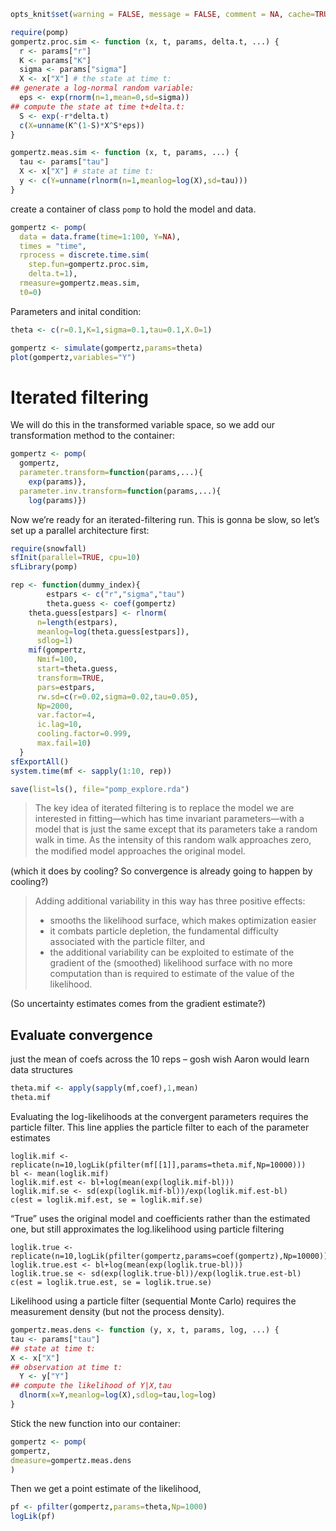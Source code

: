 ``` r
opts_knit$set(warning = FALSE, message = FALSE, comment = NA, cache=TRUE)
````

``` r
require(pomp)
gompertz.proc.sim <- function (x, t, params, delta.t, ...) {
  r <- params["r"]
  K <- params["K"]
  sigma <- params["sigma"]
  X <- x["X"] # the state at time t:
## generate a log-normal random variable:
  eps <- exp(rnorm(n=1,mean=0,sd=sigma))
## compute the state at time t+delta.t:
  S <- exp(-r*delta.t)
  c(X=unname(K^(1-S)*X^S*eps))
}
```


``` r
gompertz.meas.sim <- function (x, t, params, ...) {
  tau <- params["tau"]
  X <- x["X"] # state at time t:
  y <- c(Y=unname(rlnorm(n=1,meanlog=log(X),sd=tau)))
}
````

create a container of class `pomp` to hold the model and data.

``` r
gompertz <- pomp(
  data = data.frame(time=1:100, Y=NA),
  times = "time",
  rprocess = discrete.time.sim(
    step.fun=gompertz.proc.sim,
    delta.t=1),
  rmeasure=gompertz.meas.sim,
  t0=0)
````

Parameters and  inital condition:

``` r
theta <- c(r=0.1,K=1,sigma=0.1,tau=0.1,X.0=1)
````

``` r
gompertz <- simulate(gompertz,params=theta)
plot(gompertz,variables="Y")
````





# Iterated filtering

We will do this in the transformed variable space, so we add
our transformation method to the container:

``` r
gompertz <- pomp(
  gompertz,
  parameter.transform=function(params,...){
    exp(params)},
  parameter.inv.transform=function(params,...){
    log(params)})
```

Now we're ready for an iterated-filtering run.  This is gonna be slow,
so let's set up a parallel architecture first:

``` r
require(snowfall)
sfInit(parallel=TRUE, cpu=10)
sfLibrary(pomp)
````

``` r
rep <- function(dummy_index){
		estpars <- c("r","sigma","tau")
		theta.guess <- coef(gompertz)
    theta.guess[estpars] <- rlnorm(
      n=length(estpars),
      meanlog=log(theta.guess[estpars]),
      sdlog=1)
    mif(gompertz,
      Nmif=100,
      start=theta.guess,
      transform=TRUE,
      pars=estpars,
      rw.sd=c(r=0.02,sigma=0.02,tau=0.05),
      Np=2000,
      var.factor=4,
      ic.lag=10,
      cooling.factor=0.999,
      max.fail=10)
  }
sfExportAll()
system.time(mf <- sapply(1:10, rep))
````


``` r
save(list=ls(), file="pomp_explore.rda")
````

> The key idea of iterated filtering is to replace the model we are interested in fitting—which has time invariant parameters—with a model that is just the same except that its parameters take a random walk in time. As the intensity of this random walk approaches zero, the modiﬁed model approaches the original model. 

(which it does by cooling? So convergence is already going to happen by cooling?)  


> Adding additional variability in this way has three positive effects: 
> 
> - smooths the likelihood surface, which makes optimization easier
> - it combats particle depletion, the fundamental difficulty associated with the particle filter, and 
> - the additional variability can be exploited to estimate of the gradient of the (smoothed) likelihood surface with no more computation than is required to estimate of the value of the likelihood. 

(So uncertainty estimates comes from the gradient estimate?)



Evaluate convergence 
--------------------


 just the mean of coefs across the 10 reps -- gosh wish Aaron would learn data structures

``` r
theta.mif <- apply(sapply(mf,coef),1,mean)
theta.mif
````

Evaluating the log-likelihoods at the convergent parameters requires the particle filter.  This line applies the particle filter to each of the parameter estimates


``` 
loglik.mif <- replicate(n=10,logLik(pfilter(mf[[1]],params=theta.mif,Np=10000)))
bl <- mean(loglik.mif)
loglik.mif.est <- bl+log(mean(exp(loglik.mif-bl)))
loglik.mif.se <- sd(exp(loglik.mif-bl))/exp(loglik.mif.est-bl)
c(est = loglik.mif.est, se = loglik.mif.se)
````

"True" uses the original model and coefficients rather than the estimated one, but still approximates the log.likelihood using particle filtering 

``` 
loglik.true <- replicate(n=10,logLik(pfilter(gompertz,params=coef(gompertz),Np=10000)))
loglik.true.est <- bl+log(mean(exp(loglik.true-bl)))
loglik.true.se <- sd(exp(loglik.true-bl))/exp(loglik.true.est-bl)
c(est = loglik.true.est, se = loglik.true.se)
````









Likelihood using a particle filter (sequential Monte Carlo) requires the measurement density (but not the process density).  


``` r
gompertz.meas.dens <- function (y, x, t, params, log, ...) {
tau <- params["tau"]
## state at time t:
X <- x["X"]
## observation at time t:
  Y <- y["Y"]
## compute the likelihood of Y|X,tau
  dlnorm(x=Y,meanlog=log(X),sdlog=tau,log=log)
}
````

Stick the new function into our container:

``` r
gompertz <- pomp(
gompertz,
dmeasure=gompertz.meas.dens
)
````

Then we get a point estimate of the likelihood,

``` r
pf <- pfilter(gompertz,params=theta,Np=1000)
logLik(pf)
````






